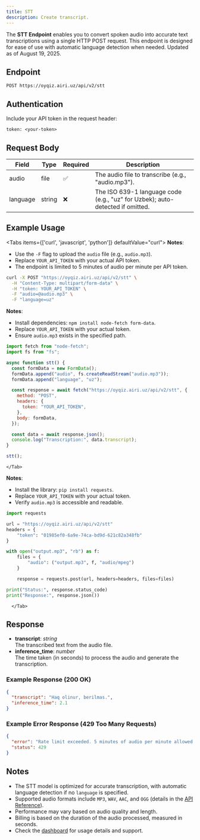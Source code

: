 ```yaml
---
title: STT
description: Create transcript.
---
```



The **STT Endpoint** enables you to convert spoken audio into accurate text transcriptions using a single HTTP POST request. This endpoint is designed for ease of use with automatic language detection when needed. Updated as of August 19, 2025.

## Endpoint

`POST https://oyqiz.airi.uz/api/v2/stt`

## Authentication

Include your API token in the request header:

```
token: <your-token>
```

## Request Body

| Field    | Type   | Required | Description                                                                   |
| -------- | ------ | -------- | ----------------------------------------------------------------------------- |
| audio    | file   | ✅       | The audio file to transcribe (e.g., "audio.mp3").                             |
| language | string | ❌       | The ISO 639-1 language code (e.g., "uz" for Uzbek); auto-detected if omitted. |

## Example Usage

<Tabs items={['curl', 'javascript', 'python']} defaultValue="curl">
  <Tab value="curl">
**Notes**:

- Use the `-F` flag to upload the `audio` file (e.g., `audio.mp3`).
- Replace `YOUR_API_TOKEN` with your actual API token.
- The endpoint is limited to 5 minutes of audio per minute per API token.

```bash
curl -X POST "https://oyqiz.airi.uz/api/v2/stt" \
  -H "Content-Type: multipart/form-data" \
  -H "token: YOUR_API_TOKEN" \
  -F "audio=@audio.mp3" \
  -F "language=uz"
```

  </Tab>
<Tab value="javascript">

**Notes**:

- Install dependencies: `npm install node-fetch form-data`.
- Replace `YOUR_API_TOKEN` with your actual token.
- Ensure `audio.mp3` exists in the specified path.

```javascript
import fetch from "node-fetch";
import fs from "fs";

async function stt() {
  const formData = new FormData();
  formData.append("audio", fs.createReadStream("audio.mp3"));
  formData.append("language", "uz");

  const response = await fetch("https://oyqiz.airi.uz/api/v2/stt", {
    method: "POST",
    headers: {
      token: "YOUR_API_TOKEN",
    },
    body: formData,
  });

  const data = await response.json();
  console.log("Transcription:", data.transcript);
}

stt();
```

    </Tab>

<Tab value="python">

**Notes**:

- Install the library: `pip install requests`.
- Replace `YOUR_API_TOKEN` with your actual token.
- Verify `audio.mp3` is accessible and readable.

```python
import requests

url = "https://oyqiz.airi.uz/api/v2/stt"
headers = {
    "token": "01985ef0-6a9e-74ca-bd9d-621c82a348fb"
}

with open("output.mp3", "rb") as f:
    files = {
        "audio": ("output.mp3", f, "audio/mpeg")
    }

    response = requests.post(url, headers=headers, files=files)

print("Status:", response.status_code)
print("Response:", response.json())
```

      </Tab>

  </Tabs>

## Response

- **transcript**: _string_  
  The transcribed text from the audio file.
- **inference_time**: _number_  
  The time taken (in seconds) to process the audio and generate the transcription.

### Example Response (200 OK)

```json
{
  "transcript": "Haq olinur, berilmas.",
  "inference_time": 2.1
}
```

### Example Error Response (429 Too Many Requests)

```json
{
  "error": "Rate limit exceeded. 5 minutes of audio per minute allowed.",
  "status": 429
}
```

## Notes

- The STT model is optimized for accurate transcription, with automatic language detection if no `language` is specified.
- Supported audio formats include `MP3`, `WAV`, `AAC`, and `OGG` (details in the [API Reference](../../api/stt/single)).
- Performance may vary based on audio quality and length.
- Billing is based on the duration of the audio processed, measured in seconds.
- Check the [dashboard](https://voice.airi.uz) for usage details and support.
